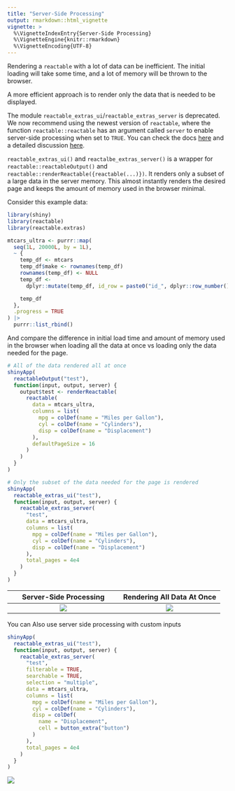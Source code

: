 ```yaml
---
title: "Server-Side Processing"
output: rmarkdown::html_vignette
vignette: >
  %\VignetteIndexEntry{Server-Side Processing}
  %\VignetteEngine{knitr::rmarkdown}
  %\VignetteEncoding{UTF-8}
---
```


Rendering a `reactable` with a lot of data can be inefficient. The initial loading will take some time, and a lot of memory will be thrown to the browser.

A more efficient approach is to render only the data that is needed to be displayed.

<p class="alert alert-warning">
The module `reactable_extras_ui`/`reactable_extras_server` is deprecated. We now recommend using the newest version of `reactable`, where the function `reactable::reactable` has an argument called `server` to enable server-side processing when set to `TRUE`. You can check the docs [here](https://glin.github.io/reactable/reference/reactable.html) and a detailed discussion [here](https://github.com/glin/reactable/issues/22#issuecomment-1475649659).
</p>


`reactable_extras_ui()` and `reactalbe_extras_server()` is a wrapper for `reactable::reactableOutput()` and `reactable::renderReactable({reactable(...)})`. It renders only a subset of a large data in the server memory. This almost instantly renders the desired page and keeps the amount of memory used in the browser minimal.

Consider this example data:

``` r
library(shiny)
library(reactable)
library(reactable.extras)

mtcars_ultra <- purrr::map(
  seq(1L, 20000L, by = 1L),
  ~ {
    temp_df <- mtcars
    temp_df$make <- rownames(temp_df)
    rownames(temp_df) <- NULL
    temp_df <-
      dplyr::mutate(temp_df, id_row = paste0("id_", dplyr::row_number(), "_", .x))

    temp_df
  },
  .progress = TRUE
) |>
  purrr::list_rbind()
```

And compare the difference in initial load time and amount of memory used in the browser when loading all the data at once vs loading only the data needed for the page.

``` r
# All of the data rendered all at once
shinyApp(
  reactableOutput("test"),
  function(input, output, server) {
    output$test <- renderReactable(
      reactable(
        data = mtcars_ultra,
        columns = list(
          mpg = colDef(name = "Miles per Gallon"),
          cyl = colDef(name = "Cylinders"),
          disp = colDef(name = "Displacement")
        ),
        defaultPageSize = 16
      )
    )
  }
)

# Only the subset of the data needed for the page is rendered
shinyApp(
  reactable_extras_ui("test"),
  function(input, output, server) {
    reactable_extras_server(
      "test",
      data = mtcars_ultra,
      columns = list(
        mpg = colDef(name = "Miles per Gallon"),
        cyl = colDef(name = "Cylinders"),
        disp = colDef(name = "Displacement")
      ),
      total_pages = 4e4
    )
  }
)
```

|         Server-Side Processing         |     Rendering All Data At Once     |
|:--------------------------------------:|:----------------------------------:|
| ![](images/server-side-processing.gif) | ![](images/full-data-rendered.gif) |

You can Also use server side processing with custom inputs

``` r
shinyApp(
  reactable_extras_ui("test"),
  function(input, output, server) {
    reactable_extras_server(
      "test",
      filterable = TRUE,
      searchable = TRUE,
      selection = "multiple",
      data = mtcars_ultra,
      columns = list(
        mpg = colDef(name = "Miles per Gallon"),
        cyl = colDef(name = "Cylinders"),
        disp = colDef(
          name = "Displacement",
          cell = button_extra("button")
        )
      ),
      total_pages = 4e4
    )
  }
)
```

![](images/ssr_custom_inputs.JPG)
